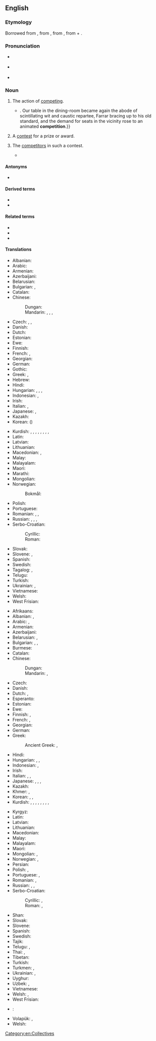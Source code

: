 {{also|compétition}}
==English==
{{wikipedia}}

===Etymology===
Borrowed from {{bor|en|fr|compétition}}, from {{der|en|LL.|competitio|competītiō, competītiōnem}}, from {{der|en|la|competō}}, from {{m|la|con-}} + {{m|la|petō}}.

===Pronunciation===
* {{a|RP}} {{IPA|en|/ˌkɒmpəˈtɪʃən/}}
* {{a|GenAm}} {{IPA|en|/ˌkɑːmpəˈtɪʃən/}}
* {{audio|en|en-us-competition.ogg|Audio (US)}}

===Noun===
{{en-noun|~}}

# {{lb|en|uncountable}} The action of [[compete|competing]].
#: {{ux|en|The '''competition''' for this job is strong.}}
#* {{quote-book|en|year=1898|author={{w|Winston Churchill (novelist)|Winston Churchill}}
|title={{w|The Celebrity}}|chapter=8
|passage=The humor of my proposition appealed more strongly to Miss Trevor than I had looked for, and from that time forward she became her old self again;{{...}}. Our table in the dining-room became again the abode of scintillating wit and caustic repartee, Farrar bracing up to his old standard, and the demand for seats in the vicinity rose to an animated '''competition'''.}}
# {{lb|en|countable}} A [[contest]] for a prize or award.
#: {{ux|en|The newspaper is featuring a '''competition''' to win a car.}}
# {{lb|en|uncountable|collectively}} The [[competitor]]s in such a contest.
#: {{ux|en|The new stain remover was ten times more effective than the '''competition'''.}}
#* {{quote-book|en|date=6 February 2013|editors=Michio Muramatsu; Frieder Naschold|author=Hideo Otake|chapter=Revising the Interpretation of the Japanese Economy|title=State and Administration in Japan and Germany: A Comparative Perspective on Continuity and Change|page=319|url=https://books.google.co.nz/books?id=lc4fAAAAQBAJ|passage=Japanese retail stores have strove to, and have succeeded in, fulfilling these severe demands, and in doing so, have constantly had to innovate both technologically and institutionally in order to keep up with the '''competition'''.}}

====Antonyms====
* {{sense|action of competing}} {{l|en|cooperation}}

====Derived terms====
* {{l|en|competitioner}}
* {{l|en|economic competition}}

====Related terms====
* {{l|en|competitive}}
* {{l|en|compete}}
* {{l|en|competent}}

====Translations====
{{trans-top|action of competing}}
* Albanian: {{t+|sq|konkurrencë|f}}
* Arabic: {{t|ar|مُنَافَسَة|f}}
* Armenian: {{t+|hy|մրցակցություն}}
* Azerbaijani: {{t+|az|rəqabət}}
* Belarusian: {{t|be|канкурэ́нцыя|f}}
* Bulgarian: {{t+|bg|съпе́рничество|n}}, {{t+|bg|конкуре́нция|f}}
* Catalan: {{t+|ca|competència|f}}
* Chinese:
*: Dungan: {{t|dng|бисэ}}
*: Mandarin: {{t+|cmn|比賽|sc=Hani}}, {{t+|cmn|比赛|tr=bǐsài|sc=Hani}}, {{t+|cmn|競爭|sc=Hani}}, {{t+|cmn|竞争|tr=jìngzhēng|sc=Hani}}
* Czech: {{t|cs|soupeření}}, {{t|cs|konkurování}}, {{t+|cs|konkurence}}
* Danish: {{t+|da|konkurrence|c}}
* Dutch: {{t+|nl|concurrentie|f}}
* Estonian: {{t|et|võistlus}}
* Ewe: {{t|ee|ɖikeke}}
* Finnish: {{t+|fi|kilpailu}}
* French: {{t+|fr|compétition|f}}, {{t+|fr|concurrence|f}}
* Georgian: {{t|ka|შეჯიბრება|sc=Geor}}
* German: {{t+|de|Konkurrenz|f}}
* Gothic: {{t|got|𐌷𐌰𐌹𐍆𐍃𐍄𐍃|f}}
* Greek: {{t+|el|ανταγωνισμός|m|sc=Grek}}, {{qualifier|athletics}} {{t+|el|συναγωνισμός|m|sc=Grek}}
* Hebrew: {{t+|he|תַּחֲרוּת|f|tr=takharút|sc=Hebr}}
* Hindi: {{qualifier|rivalry}} {{t+|hi|प्रतिस्पर्धा|f}}
* Hungarian: {{t+|hu|verseny}}, {{t+|hu|versengés}}, {{t+|hu|konkurencia}}, {{t+|hu|rivalizálás}}
* Indonesian: {{t+|id|persaingan}}, {{t+|id|kompetisi}}
* Irish: {{t|ga|iomaidh|f}}
* Italian: {{t+|it|competizione|f}}, {{t+|it|concorrenza|f}}
* Japanese: {{t+|ja|競争|tr=きょうそう, kyōsō|sc=Jpan}}, {{t|ja|コンペ|tr=konpe|sc=Jpan}}
* Kazakh: {{t+|kk|жарыс}}
* Korean: {{t+|ko|경쟁}} ({{t+|ko|競爭}})
{{trans-mid}}
* Kurdish: {{t+|ku|pêşbazî}}, {{t+|ku|pêşbirk}}, {{t+|ku|berêkane}}, {{t+|ku|misabiqe}}, {{t+|ku|hevrikî}}, {{t+|ku|hawirkan}}, {{t+|ku|riberiz}}, {{t+|ku|sîbaq}}, {{t+|ku|reqabet}}
* Latin: {{t|la|certāmen|n}}
* Latvian: {{t|lv|konkurence|f}}
* Lithuanian: {{t|lt|konkurencija|f}}
* Macedonian: {{t|mk|натпревар|m|sc=Cyrl}}, {{t|mk|конкуренција|f|sc=Cyrl}}
* Malay: {{t|ms|persaingan}}
* Malayalam: {{t+|ml|മത്സരം|sc=Mlym}}
* Maori: {{t|mi|tātāwhāinga}}
* Marathi: {{t|mr|स्पर्धा|f}}
* Mongolian: {{t+|mn|өрсөлдөөн}}
* Norwegian:
*: Bokmål: {{t+|nb|konkurranse|m}}
* Polish: {{t+|pl|rywalizacja|f}}
* Portuguese: {{t+|pt|competição|f}}
* Romanian: {{t+|ro|competiție}}, {{t+|ro|concurență|f}}, {{t+|ro|concurs|n}}
* Russian: {{t+|ru|соревнова́ние|n}}, {{t+|ru|состяза́ние|n}}, {{t+|ru|конкуре́нция|f}} {{qualifier|eg. business}}, {{t+|ru|сопе́рничество|n}} {{qualifier|rivalry}}
* Serbo-Croatian:
*: Cyrillic: {{t|sh|конкурѐнција|f}}
*: Roman: {{t+|sh|konkurèncija|f}}
* Slovak: {{t|sk|konkurencia|f}}
* Slovene: {{t+|sl|tekmovanje|n}}, {{t|sl|konkurenca|f}}
* Spanish: {{t+|es|competencia|f}}
* Swedish: {{t+|sv|konkurrens|c}}
* Tagalog: {{t|tl|tagisan}}, {{t|tl|pakikitagis}}
* Telugu: {{t+|te|పోటీ|sc=Telu}}
* Turkish: {{t+|tr|rekabet}}
* Ukrainian: {{t|uk|конкуре́нція|f}}, {{t|uk|змага́ння|n}}
* Vietnamese: {{t+|vi|cạnh tranh|alt=sự cạnh tranh}}
* Welsh: {{t+|cy|cystadleuaeth|f}}
* West Frisian: {{t|fy|kompetysje|c}}
{{trans-bottom}}

{{trans-top|contest for a prize or award}}
* Afrikaans: {{t|af|kompetisie}}
* Albanian: {{t+|sq|garë|f}}, {{t+|sq|konkurs|m}}
* Arabic: {{t|ar|مُنَافَسَة|f}}, {{t|ar|مُسَابَقَة|f}}
* Armenian: {{t+|hy|մրցույթ}}
* Azerbaijani: {{t+|az|müsabiqə}}
* Belarusian: {{t|be|спабо́рніцтва|n}}, {{t|be|ко́нкурс|m}}
* Bulgarian: {{t+|bg|състеза́ние|n}}, {{t+|bg|съревнова́ние|n}}, {{t+|bg|надпревара|f}}
* Burmese: {{t+|my|ပြိုင်ပွဲ}}
* Catalan: {{t+|ca|competició|f}}
* Chinese:
*: Dungan: {{t|dng|бисэ}}
*: Mandarin: {{t+|cmn|比賽}}, {{t+|cmn|比赛|tr=bǐsài}}
* Czech: {{t+|cs|soutěž|f}}
* Danish: {{t+|da|konkurrence|c}}
* Dutch: {{t+|nl|competitie|f}}, {{t+|nl|toernooi|n}}
* Esperanto: {{t|eo|konkurso}}
* Estonian: {{t|et|võistlus}}
* Ewe: {{t|ee|ɖikeke}}
* Finnish: {{t+|fi|kilpailu}}, {{t+|fi|kisa}}
* French: {{t+|fr|concours|m}}, {{t+|fr|compétition|f}}
* Georgian: {{t|ka|შეჯიბრი}}
* German: {{t+|de|Wettbewerb|m}}
* Greek: {{t+|el|διαγωνισμός|m}}
*: Ancient Greek: {{t|grc|ἀγών|m}}, {{t|grc|ἅμιλλα|f}}
* Hindi: {{t+|hi|प्रतियोगिता|f}}
* Hungarian: {{t+|hu|verseny}}, {{t|hu|vetélkedő}}, {{t|hu|megmérettetés}}
* Indonesian: {{t+|id|pertandingan}}, {{t+|id|kompetisi}}
* Irish: {{t|ga|iomaidh|f}}
* Italian: {{t+|it|concorso|m}}, {{t+|it|competizione|f}}, {{t+|it|gara|f}}
* Japanese: {{t+|ja|大会|tr=たいかい, taikai|sc=Jpan}}, {{t|ja|コンペ|tr=konpe|sc=Jpan}}, {{t|ja|コンクール|tr=konkūru|sc=Jpan}}, {{t|ja|コンテスト|tr=kontesuto|sc=Jpan}}
* Kazakh: {{t+|kk|жарыс}}
* Khmer: {{t+|km|ប្រកួត}}, {{t+|km|ជំនែង}}
* Korean: {{t+|ko|경기}}, {{t|ko|경쟁 시험}}, {{t|ko|경진 대회}}
* Kurdish: {{t+|ku|pêşbazî}}, {{t+|ku|pêşbirk}}, {{t+|ku|berêkane}}, {{t+|ku|misabiqe}}, {{t+|ku|hevrikî}}, {{t+|ku|hawirkan}}, {{t+|ku|riberiz}}, {{t+|ku|sîbaq}}, {{t+|ku|reqabet}}
{{trans-mid}}
* Kyrgyz: {{t+|ky|мелдеш}}
* Latin: {{t|la|certāmen|n}}
* Latvian: {{t|lv|konkurss|m}}
* Lithuanian: {{t|lt|konkursas|m}}
* Macedonian: {{t|mk|наптревар|m|sc=Cyrl}}
* Malay: {{t|ms|pertandingan}}
* Malayalam: {{t+|ml|മത്സരം|sc=Mlym}}
* Maori: {{t|mi|tauwhāinga}}
* Mongolian: {{t+|mn|уралдаан}}, {{t+|mn|тэмцээн}}
* Norwegian: {{t+|no|konkurranse}}, {{t+|no|tevling|m}}
* Persian: {{t+|fa|مسابقه|tr=mosâbeqe}}
* Polish: {{t+|pl|konkurs|m}}, {{t+|pl|zawody}}
* Portuguese: {{t+|pt|concurso|m}}, {{t+|pt|competição|f}}
* Romanian: {{t+|ro|concurs|n}}, {{t+|ro|competiție|f}}
* Russian: {{t+|ru|соревнова́ние|n}}, {{t+|ru|состяза́ние|n}}, {{t+|ru|ко́нкурс|m}}
* Serbo-Croatian:
*: Cyrillic: {{t|sh|те̏кма|f}}, {{t|sh|у̀такмица|f}}
*: Roman: {{t+|sh|tȅkma|f}}, {{t+|sh|ùtakmica|f}}
* Shan: {{t|shn|ပၢင်ၶေႉၶဵင်ႇ}}
* Slovak: {{t|sk|súťaž|f}}
* Slovene: {{t+|sl|tekma|f}}
* Spanish: {{t+|es|competición|f}}
* Swedish: {{t+|sv|tävling|c}}
* Tajik: {{t|tg|мусобиқа}}
* Telugu: {{t+|te|పందెము|sc=Telu}}, {{t+|te|పోటీ|sc=Telu}}
* Thai: {{t+|th|การแข่ง}}, {{t+|th|การแข่งขัน}}
* Tibetan: {{t|bo|འགྲན་བསྡུར}}
* Turkish: {{t+|tr|müsabaka}}
* Turkmen: {{t|tk|ýaryş}}, {{t|tk|konkurs}}
* Ukrainian: {{t|uk|змага́ння|n}}, {{t|uk|ко́нкурс|m}}
* Uyghur: {{t|ug|مۇسابىقە}}
* Uzbek: {{t+|uz|musobaqa}}, {{t+|uz|konkurs}}
* Vietnamese: {{t+|vi|cuộc thi}}
* Welsh: {{t+|cy|cystadleuaeth|f}}, {{t+|cy|ymryson|m}}
* West Frisian: {{t|fy|kompetysje|c}}
{{trans-bottom}}

<!--Please remove this section once all of the translations below have been moved into the tables above.-->
{{checktrans-top}}
* {{ttbc|ia}}: {{t-check|ia|competition}}
{{trans-mid}}
* Volapük: {{t+check|vo|mät}}, {{t+check|vo|mäted}}
* Welsh: {{t+check|cy|cystadleuaeth|f}}
{{trans-bottom}}

[[Category:en:Collectives]]
